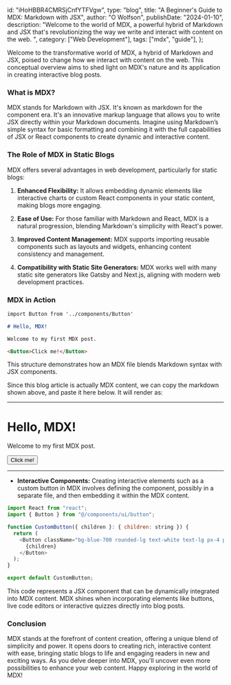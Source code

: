   id: "iHoHBBR4CMRSjCnfYTFVgw",
  type: "blog",
  title: "A Beginner's Guide to MDX: Markdown with JSX",
  author: "O Wolfson",
  publishDate: "2024-01-10",
  description:
    "Welcome to the world of MDX, a powerful hybrid of Markdown and JSX that's revolutionizing the way we write and interact with content on the web. ",
  category: ["Web Development"],
  tags: ["mdx", "guide"],
};


Welcome to the transformative world of MDX, a hybrid of Markdown and JSX, poised to change how we interact with content on the web. This conceptual overview aims to shed light on MDX's nature and its application in creating interactive blog posts.

### **What is MDX?**

MDX stands for Markdown with JSX. It's known as markdown for the component era. It's an innovative markup language that allows you to write JSX directly within your Markdown documents. Imagine using Markdown’s simple syntax for basic formatting and combining it with the full capabilities of JSX or React components to create dynamic and interactive content.

### **The Role of MDX in Static Blogs**

MDX offers several advantages in web development, particularly for static blogs:

1. **Enhanced Flexibility:** It allows embedding dynamic elements like interactive charts or custom React components in your static content, making blogs more engaging.

2. **Ease of Use:** For those familiar with Markdown and React, MDX is a natural progression, blending Markdown's simplicity with React's power.

3. **Improved Content Management:** MDX supports importing reusable components such as layouts and widgets, enhancing content consistency and management.

4. **Compatibility with Static Site Generators:** MDX works well with many static site generators like Gatsby and Next.js, aligning with modern web development practices.

### **MDX in Action**

```markdown
import Button from '../components/Button'

# Hello, MDX!

Welcome to my first MDX post.

<Button>Click me!</Button>
```

This structure demonstrates how an MDX file blends Markdown syntax with JSX components.

Since this blog article is actually MDX content, we can copy the markdown shown above, and paste it here below. It will render as:

---

# Hello, MDX!

Welcome to my first MDX post.

<Button>Click me!</Button>

---

- **Interactive Components:**
  Creating interactive elements such as a custom button in MDX involves defining the component, possibly in a separate file, and then embedding it within the MDX content.

```javascript
import React from "react";
import { Button } from "@/components/ui/button";

function CustomButton({ children }: { children: string }) {
  return (
    <Button className="bg-blue-700 rounded-lg text-white text-lg px-4 py-2 font-semibold hover:bg-blue-600 active:scale-110">
      {children}
    </Button>
  );
}

export default CustomButton;
```

This code represents a JSX component that can be dynamically integrated into MDX content. MDX shines when incorporating elements like buttons, live code editors or interactive quizzes directly into blog posts.

### **Conclusion**

MDX stands at the forefront of content creation, offering a unique blend of simplicity and power. It opens doors to creating rich, interactive content with ease, bringing static blogs to life and engaging readers in new and exciting ways. As you delve deeper into MDX, you'll uncover even more possibilities to enhance your web content. Happy exploring in the world of MDX!

